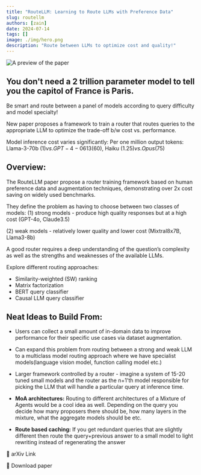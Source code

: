 ```yaml
---
title: "RouteLLM: Learning to Route LLMs with Preference Data"
slug: routellm
authors: [zain]
date: 2024-07-14
tags: []
image: ./img/hero.png
description: "Route between LLMs to optimize cost and quality!"
---
```

![A preview of the paper](./img/hero.png)

<!-- truncate -->


## You don't need a 2 trillion parameter model to tell you the capitol of France is Paris. 

Be smart and route between a panel of models according to query difficulty and model specialty! 

New paper proposes a framework to train a router that routes queries to the appropriate LLM to optimize the trade-off b/w cost vs. performance.

Model inference cost varies significantly: Per one million output tokens: Llama-3-70b ($1) vs. GPT-4-0613 ($60), Haiku ($1.25) vs. Opus ($75)

## Overview:

The RouteLLM paper propose a router training framework based on human preference data and augmentation techniques, demonstrating over 2x cost saving on widely used benchmarks.

They define the problem as having to choose between two classes of models: 
  (1) strong models - produce high quality responses but at a high cost (GPT-4o, Claude3.5) 

  (2) weak models - relatively lower quality and lower cost (Mixtral8x7B, Llama3-8b)

A good router requires a deep understanding of the question’s complexity as well as the strengths and weaknesses of the available LLMs.

Explore different routing approaches:
- Similarity-weighted (SW) ranking
- Matrix factorization
- BERT query classifier
- Causal LLM query classifier

## Neat Ideas to Build From:

- Users can collect a small amount of in-domain data to improve performance for their specific use cases via dataset augmentation.

- Can expand this problem from routing between a strong and weak LLM to a multiclass model routing approach where we have specialist models(language vision model, function calling model etc.)

- Larger framework controlled by a router - imagine a system of 15-20 tuned small models and the router as the n+1'th model responsible for picking the LLM that will handle a particular query at inference time.

- **MoA architectures:** Routing to different architectures of a Mixture of Agents would be a cool idea as well. Depending on the query you decide how many proposers there should be, how many layers in the mixture, what the aggregate models should be etc.

- **Route based caching:** If you get redundant queries that are slightly different then route the query+previous answer to a small model to light rewriting instead of regenerating the answer

<p>
  <DownloadButton link='https://arxiv.org/abs/2406.18665'>🔗 arXiv Link</DownloadButton>
</p>
<p>
  <DownloadButton link='https://arxiv.org/pdf/2406.18665'>📜 Download paper</DownloadButton>
</p>

<!-- We could create a specific template for Paper Review's -->

<WhatNext />
